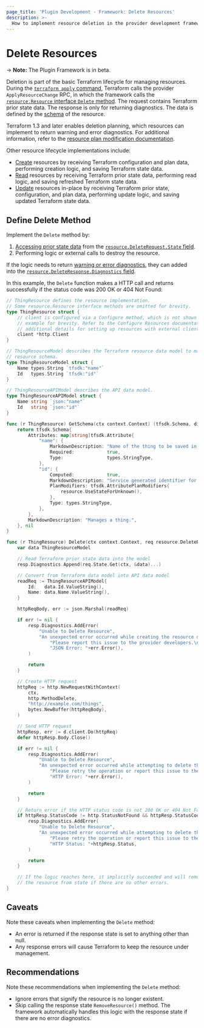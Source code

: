 ```yaml
---
page_title: 'Plugin Development - Framework: Delete Resources'
description: >-
  How to implement resource deletion in the provider development framework.
---
```


# Delete Resources

-> **Note:** The Plugin Framework is in beta.

Deletion is part of the basic Terraform lifecycle for managing resources. During the [`terraform apply` command](/terraform/cli/commands/apply), Terraform calls the provider `ApplyResourceChange` RPC, in which the framework calls the [`resource.Resource` interface `Delete` method](https://pkg.go.dev/github.com/hashicorp/terraform-plugin-framework/resource#Resource.Delete). The request contains Terraform prior state data. The response is only for returning diagnostics. The data is defined by the [schema](/terraform/plugin/framework/schemas) of the resource.

Terraform 1.3 and later enables deletion planning, which resources can implement to return warning and error diagnostics. For additional information, refer to the [resource plan modification documentation](/terraform/plugin/framework/resources/plan-modification#resource-destroy-plan-diagnostics).

Other resource lifecycle implementations include:

- [Create](/terraform/plugin/framework/resources/create) resources by receiving Terraform configuration and plan data, performing creation logic, and saving Terraform state data.
- [Read](/terraform/plugin/framework/resources/read) resources by receiving Terraform prior state data, performing read logic, and saving refreshed Terraform state data.
- [Update](/terraform/plugin/framework/resources/update) resources in-place by receiving Terraform prior state, configuration, and plan data, performing update logic, and saving updated Terraform state data.

## Define Delete Method

Implement the `Delete` method by:

1. [Accessing prior state data](/terraform/plugin/framework/accessing-values) from the [`resource.DeleteRequest.State` field](https://pkg.go.dev/github.com/hashicorp/terraform-plugin-framework/resource#DeleteRequest.State).
1. Performing logic or external calls to destroy the resource.

If the logic needs to return [warning or error diagnostics](/terraform/plugin/framework/diagnostics), they can added into the [`resource.DeleteResponse.Diagnostics` field](https://pkg.go.dev/github.com/hashicorp/terraform-plugin-framework/resource#DeleteResponse.Diagnostics).

In this example, the `Delete` function makes a HTTP call and returns successfully if the status code was 200 OK or 404 Not Found:

```go
// ThingResource defines the resource implementation.
// Some resource.Resource interface methods are omitted for brevity.
type ThingResource struct {
	// client is configured via a Configure method, which is not shown in this
	// example for brevity. Refer to the Configure Resources documentation for
	// additional details for setting up resources with external clients.
	client *http.Client
}

// ThingResourceModel describes the Terraform resource data model to match the
// resource schema.
type ThingResourceModel struct {
	Name types.String `tfsdk:"name"`
	Id   types.String `tfsdk:"id"`
}

// ThingResourceAPIModel describes the API data model.
type ThingResourceAPIModel struct {
	Name string `json:"name"`
	Id   string `json:"id"`
}

func (r ThingResource) GetSchema(ctx context.Context) (tfsdk.Schema, diag.Diagnostics) {
	return tfsdk.Schema{
		Attributes: map[string]tfsdk.Attribute{
			"name": {
				MarkdownDescription: "Name of the thing to be saved in the service.",
				Required:            true,
				Type:                types.StringType,
			},
			"id": {
				Computed:            true,
				MarkdownDescription: "Service generated identifier for the thing.",
				PlanModifiers: tfsdk.AttributePlanModifiers{
					resource.UseStateForUnknown(),
				},
				Type: types.StringType,
			},
		},
		MarkdownDescription: "Manages a thing.",
	}, nil
}

func (r ThingResource) Delete(ctx context.Context, req resource.DeleteRequest, resp *resource.DeleteResponse) {
	var data ThingResourceModel

	// Read Terraform prior state data into the model
	resp.Diagnostics.Append(req.State.Get(ctx, &data)...)

	// Convert from Terraform data model into API data model
	readReq := ThingResourceAPIModel{
		Id:   data.Id.ValueString(),
		Name: data.Name.ValueString(),
	}

	httpReqBody, err := json.Marshal(readReq)

	if err != nil {
		resp.Diagnostics.AddError(
			"Unable to Delete Resource",
			"An unexpected error occurred while creating the resource d request. "+
				"Please report this issue to the provider developers.\n\n"+
				"JSON Error: "+err.Error(),
		)

		return
	}

	// Create HTTP request
	httpReq := http.NewRequestWithContext(
		ctx,
		http.MethodDelete,
		"http://example.com/things",
		bytes.NewBuffer(httpReqBody),
	)

	// Send HTTP request
	httpResp, err := d.client.Do(httpReq)
	defer httpResp.Body.Close()

	if err != nil {
		resp.Diagnostics.AddError(
			"Unable to Delete Resource",
			"An unexpected error occurred while attempting to delete the resource. "+
				"Please retry the operation or report this issue to the provider developers.\n\n"+
				"HTTP Error: "+err.Error(),
		)

		return
	}

	// Return error if the HTTP status code is not 200 OK or 404 Not Found
	if httpResp.StatusCode != http.StatusNotFound && httpResp.StatusCode != http.StatusOK {
		resp.Diagnostics.AddError(
			"Unable to Delete Resource",
			"An unexpected error occurred while attempting to delete the resource. "+
				"Please retry the operation or report this issue to the provider developers.\n\n"+
				"HTTP Status: "+httpResp.Status,
		)

		return
	}

	// If the logic reaches here, it implicitly succeeded and will remove
	// the resource from state if there are no other errors.
}
```

## Caveats

Note these caveats when implementing the `Delete` method:

* An error is returned if the response state is set to anything other than null.
* Any response errors will cause Terraform to keep the resource under management.

## Recommendations

Note these recommendations when implementing the `Delete` method:

* Ignore errors that signify the resource is no longer existent.
* Skip calling the response state `RemoveResource()` method. The framework automatically handles this logic with the response state if there are no error diagnostics.
